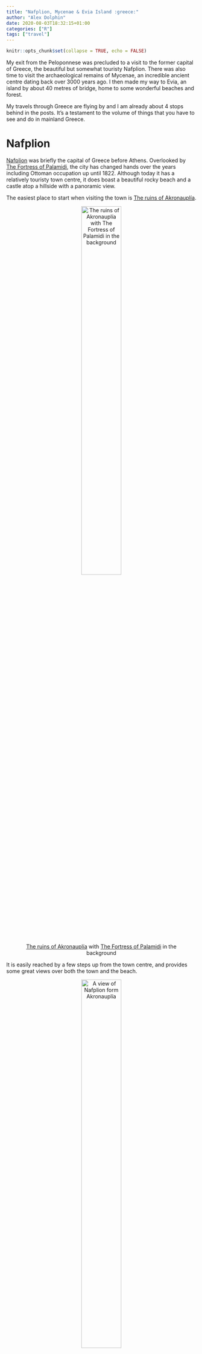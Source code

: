 ```yaml
---
title: "Nafplion, Mycenae & Evia Island :greece:"
author: "Alex Dolphin"
date: 2020-08-03T18:32:15+01:00
categories: ["R"]
tags: ["travel"]
---
```


```r
knitr::opts_chunk$set(collapse = TRUE, echo = FALSE)
```

My exit from the Peloponnese was precluded to a visit to the former capital of
Greece, the beautiful but somewhat touristy Nafplion. There was also time to
visit the archaeological remains of Mycenae, an incredible ancient centre dating
back over 3000 years ago. I then made my way to Evia, an island by about 40
metres of bridge, home to some wonderful beaches and forest.

My travels through Greece are flying by and I am already about 4 stops behind
in the posts. It's a testament to the volume of things that you have to see and
do in mainland Greece.

# Nafplion

[Nafplion](https://goo.gl/maps/ndvo6q2aKf6iivRj6) was briefly the capital of
Greece before Athens. Overlooked by
[The Fortress of Palamidi](https://goo.gl/maps/rwbFk38D8puS11FC6), the city
has changed hands over the years including Ottoman occupation up until 1822.
Although today it has a relatively touristy town centre, it does boast a
beautiful rocky beach and a castle atop a hillside with a panoramic view.

The easiest place to start when visiting the town is
[The ruins of Akronauplía](https://goo.gl/maps/1QSuJRW8ivxiPe169).

<center>
![[The ruins of Akronauplía](https://goo.gl/maps/1QSuJRW8ivxiPe169) with [The Fortress of Palamidi](https://goo.gl/maps/rwbFk38D8puS11FC6) in the background](/post/nafplion_and_evia_island_files/IMG_20200729_123921_1.jpg){width=50% height=50%}

</center>

It is easily reached by a few steps up from the town centre, and provides some
great views over both the town and the beach.

<center>
![A view of Nafplion form [Akronauplía](https://goo.gl/maps/1QSuJRW8ivxiPe169)](/post/nafplion_and_evia_island_files/IMG_20200729_123939.jpg){width=50% height=50%}

</center>

The beach itself is definitely worth a visit. The main section of the beach is
fairly busy with a beach bar just above it, but if you walk only a few minutes
along it to the more rocky section there is a much quieter area with steps to
access the sea.

<center>
![[Arvanitia Beach](https://goo.gl/maps/TjbEnUwfUS5JPfkr7), crystal clear water but watch out for sea urchins](/post/nafplion_and_evia_island_files/IMG_20200728_133626.jpg){width=50% height=50%}

</center>

The sea here is perfectly clear and, on a calm day, you can snorkel to see some
small coral and fish. For me it was a very welcome respite from 39 degree
weather.

<center>
<iframe src="https://drive.google.com/file/d/1kN_NCCqPqCt_jnOxyk0g8yliSZKjgnzg/preview" allowfullscreen="allowfullscreen"></iframe>

</center>

Finally later in the day when it was starting to become slightly cooler I
decided to embark on the climb up the 999 steps to
[The Fortress of Palamidi](https://goo.gl/maps/rwbFk38D8puS11FC6).

<center>
![Looking out over Nafplion from the 999 steps up to the [Fortress of Palamidi](https://goo.gl/maps/rwbFk38D8puS11FC6)](/post/nafplion_and_evia_island_files/IMG_20200729_163733_1.jpg){width=50% height=50%}

</center>

The fortress was originally completed by the Venetians during their occupation
in 1714, but was captured by the Ottoman Empire only a year later. It was only
then captured by the Greeks in 1822. Although the castle itself is much like
any other castle, it is the location upon the hilltop giving it a view over
Nafplion and beyond that makes it really worth visiting.

<center>
![Inside the [Fortress of Palamidi](https://goo.gl/maps/rwbFk38D8puS11FC6)](/post/nafplion_and_evia_island_files/IMG_20200729_165344_1.jpg){width=50% height=50%}

</center>

In the evening the sun sets over the hills across the bay from Nafplion and, as
always seems to be the case in Greece, creates a wonderful colourful sunset.
The west of the town has a number of bars and cafes which provide the ideal
place to see it, if that is your kind of thing.

<center>
![The sunset from Nafplion](/post/nafplion_and_evia_island_files/IMG_20200728_211313.jpg){width=50% height=50%}

</center>

# Mycenae

After departing Nafplion I almost forgot to stop by the
[Archaeological site of Mycenae](https://goo.gl/maps/EkqYcfZMXiwVjKve6). Only a
20 minute drive from Nafplion, Mycenae was the centre of Greek civilisation
at its peak in 1350 BC. Considering only a few weeks ago I was discovering
Renaissance history in Italy, this predates that era by almost 3000 years!

Upon entering the site the first things to see are the grave circle and a pair
of quite outstanding tombs. The largest is
[The Tomb of Clytemnestra](https://goo.gl/maps/jtyh7dvbQs32vkXq7) which has a
walkway that leads into an underground dome.

<center>
![[The Tomb of Clytemnestra](https://goo.gl/maps/jtyh7dvbQs32vkXq7)](/post/nafplion_and_evia_island_files/IMG_20200730_121825.jpg){width=50% height=50%}

</center>

A slight walk up the hill takes you to the entrance of the city via
[The Lion Gate](https://goo.gl/maps/qY7LVi9YtTLTftFF8). Somehow the sculpture
on the gate was never underground in its history.

<center>
![[The Lion Gate](https://goo.gl/maps/qY7LVi9YtTLTftFF8), the entrance to the bronze age citadel of Mycenae](/post/nafplion_and_evia_island_files/IMG_20200730_123243.jpg){width=50% height=50%}

</center>

A single path takes you round the ruins of the citadel with detailed
information on the functions of each of the buildings. What I found most
impressive was the cistern, an underground tunnel that was used to store water.
It was slightly unnerving to trust a tunnel structure constructed so long ago,
but I have it on good authority that the design is very sturdy.

<center>
![Underground Cistern, a rather impressive feat of engineering for a bronze age civilisation](/post/nafplion_and_evia_island_files/IMG_20200730_125402_1.jpg){width=50% height=50%}

</center>

After walking through the ruins there is a small museum to visit with a number
of artifacts found from the site.

<center>
![Some surviving artefacts of Mycenae found in the adjacent [Archeological Museum](https://goo.gl/maps/yKVkvuVxrsgA4RZj6)](/post/nafplion_and_evia_island_files/IMG_20200730_130703.jpg){width=50% height=50%}

</center>

# Evia Island

After concluding my visit to Mycenae I embarked on a 3 hour drive past Athens
to [Evia island](https://goo.gl/maps/JD3bzGGVKq9Wa9689). To the amateur
cartographer Evia doesn't appear to be an island, but it is entirely separated
from the mainland by 40 metres at its shortest point.

The island surrounded by beautiful beaches, and contains mountains, forests,
and gorges with well-documented hiking routes. I started my visit with a
relaxed day at [Chiliadou Beach](https://goo.gl/maps/xpyDobnAsAYGjHs36). As the
beach is very wide it was almost free of people.

<center>
![[Chiliadou Beach](https://goo.gl/maps/xpyDobnAsAYGjHs36)](/post/nafplion_and_evia_island_files/IMG_20200731_145532.jpg){width=50% height=50%}

</center>

The beach is really only accessible by car as one has to go through a series of
winding roads among the mountains, which themselves offer impressive views.

<center>
![A mountainous view out to sea on the way back from the beach](/post/nafplion_and_evia_island_files/IMG_20200731_184657_1.jpg){width=50% height=50%}

</center>

On the second day of my stay I found the energy to go on a hike. My hike would
take me on a loop that started and finished in
[Steni Dirfyos](https://goo.gl/maps/ssKKtpyDoQaJDXkw7) where I was staying.

<center>
<iframe frameborder='0' allowtransparency='true' scrolling='no' src='https://www.strava.com/activities/3848656746/embed/a1b9c93830c88e8765dd6ade6869c6cb08c34452'></iframe>

</center>

The route is well signposted with red markers on trees, although sometimes it
required a little creativity to get past some large fallen trees.

<center>
![A hike that was characterised by fallen tress](/post/nafplion_and_evia_island_files/IMG_20200801_120010.jpg){width=50% height=50%}

</center>

At the halfway point in the hike you reach
[a refuge](https://goo.gl/maps/SYrb2mjSMhu18p769) where those hiking
Mount Dirfi can choose to stay. I stood at the base of the mountain after an
already lengthy hike and couldn't resist partially climbing the mountain.

<center>
![Standing at the starting point for [Mount Dirfi](https://goo.gl/maps/P9pNSk2thkkVz1SFA)](/post/nafplion_and_evia_island_files/IMG_20200801_124536.jpg){width=50% height=50%}

</center>

The route up the mountain is quite challenging, the hiking trail is not
well-travelled, offers no shade, and is very steep at points. At about one
third of the way up the mountain I decided I was satisfied with my view and
headed back down.

<center>
![My view half way up [Dirfi](https://goo.gl/maps/P9pNSk2thkkVz1SFA)](/post/nafplion_and_evia_island_files/IMG_20200801_142239.jpg){width=50% height=50%}

</center>

Unfortunately I had incorrectly assumed that the latter part of the loop would
be a casual walk downhill back to Steni Dirfyos. This wasn't the case and I was
found climbing over a sloped rock face, and walking downhill through thick
forest. In the heat I quickly ran out of water and ended up doing the last
90 minutes desperate for a drink. When I finally emerged I headed for the
nearest restaurant and made a rather bizarre order of a litre of water,
2 lemonades, and a frappe.

I spent that evening recovering in the hotel room and enjoying watching Arsenal
lift the FA cup. I slept like a log and the next morning set off on my journey
for [Meteora](https://goo.gl/maps/N3akeMdKxhPsvS1b6). Thankfully, tired reader,
I will cover that in my next post in the coming days!